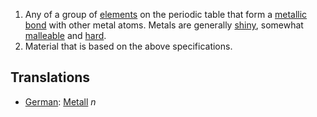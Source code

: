 #Any of a group of [[element]]s on the periodic table that form a [[metallic bond]] with other metal atoms.  Metals are generally [[shiny]], somewhat [[malleable]] and [[hard]].
#Material that is based on the above specifications.

==Translations==
*[[German]]: [[Metall]] ''n''